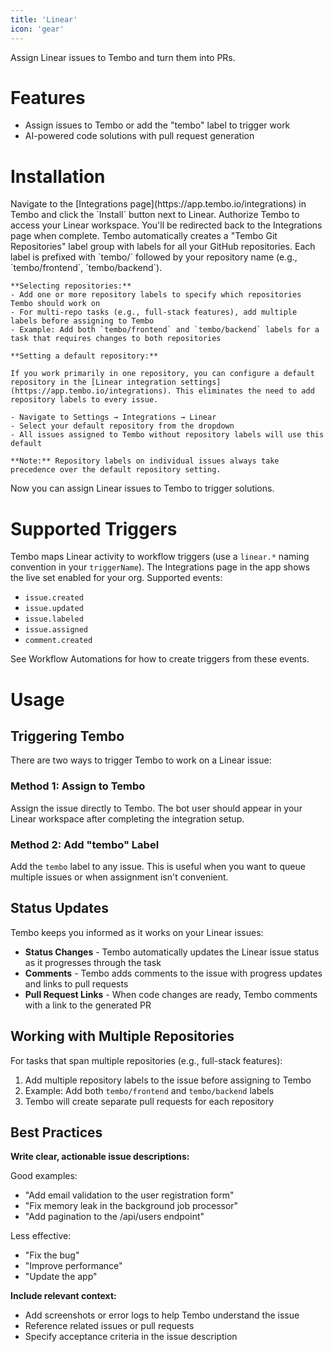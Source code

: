 ```yaml
---
title: 'Linear'
icon: 'gear'
---
```


Assign Linear issues to Tembo and turn them into PRs.


# Features

- Assign issues to Tembo or add the "tembo" label to trigger work
- AI-powered code solutions with pull request generation

# Installation

<Steps>
  <Step title="Install">
    Navigate to the [Integrations page](https://app.tembo.io/integrations) in Tembo and click the `Install` button next to Linear.
  </Step>
  <Step title="Authorize">
    Authorize Tembo to access your Linear workspace. You'll be redirected back to the Integrations page when complete.
  </Step>
  <Step title="Repository Labels">
    Tembo automatically creates a "Tembo Git Repositories" label group with labels for all your GitHub repositories. Each label is prefixed with `tembo/` followed by your repository name (e.g., `tembo/frontend`, `tembo/backend`).

    **Selecting repositories:**
    - Add one or more repository labels to specify which repositories Tembo should work on
    - For multi-repo tasks (e.g., full-stack features), add multiple labels before assigning to Tembo
    - Example: Add both `tembo/frontend` and `tembo/backend` labels for a task that requires changes to both repositories

    **Setting a default repository:**

    If you work primarily in one repository, you can configure a default repository in the [Linear integration settings](https://app.tembo.io/integrations). This eliminates the need to add repository labels to every issue.

    - Navigate to Settings → Integrations → Linear
    - Select your default repository from the dropdown
    - All issues assigned to Tembo without repository labels will use this default

    **Note:** Repository labels on individual issues always take precedence over the default repository setting.
  </Step>
  <Step title="Assignment">
    Now you can assign Linear issues to Tembo to trigger solutions.
  </Step>
</Steps> 

# Supported Triggers

Tembo maps Linear activity to workflow triggers (use a `linear.*` naming convention in your `triggerName`). The Integrations page in the app shows the live set enabled for your org. Supported events:

- `issue.created`
- `issue.updated`
- `issue.labeled`
- `issue.assigned`
- `comment.created`

See Workflow Automations for how to create triggers from these events.
</Steps>

# Usage

## Triggering Tembo

There are two ways to trigger Tembo to work on a Linear issue:

### Method 1: Assign to Tembo

Assign the issue directly to Tembo. The bot user should appear in your Linear workspace after completing the integration setup.

### Method 2: Add "tembo" Label

Add the `tembo` label to any issue. This is useful when you want to queue multiple issues or when assignment isn't convenient.

## Status Updates

Tembo keeps you informed as it works on your Linear issues:

- **Status Changes** - Tembo automatically updates the Linear issue status as it progresses through the task
- **Comments** - Tembo adds comments to the issue with progress updates and links to pull requests
- **Pull Request Links** - When code changes are ready, Tembo comments with a link to the generated PR

## Working with Multiple Repositories

For tasks that span multiple repositories (e.g., full-stack features):

1. Add multiple repository labels to the issue before assigning to Tembo
2. Example: Add both `tembo/frontend` and `tembo/backend` labels
3. Tembo will create separate pull requests for each repository

## Best Practices

**Write clear, actionable issue descriptions:**

Good examples:
- "Add email validation to the user registration form"
- "Fix memory leak in the background job processor"
- "Add pagination to the /api/users endpoint"

Less effective:
- "Fix the bug"
- "Improve performance"
- "Update the app"

**Include relevant context:**
- Add screenshots or error logs to help Tembo understand the issue
- Reference related issues or pull requests
- Specify acceptance criteria in the issue description
